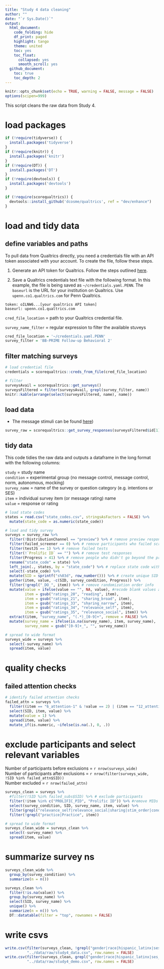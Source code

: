 ```yaml
---
title: "Study 4 data cleaning"
author: ""
date: "`r Sys.Date()`"
output:
  html_document:
    code_folding: hide
    df_print: paged
    highlight: tango
    theme: united
    toc: yes
    toc_float:
      collapsed: yes
      smooth_scroll: yes
  github_document:
    toc: true
    toc_depth: 2
---
```


```r
knitr::opts_chunk$set(echo = TRUE, warning = FALSE, message = FALSE)
options(scipen=999)
```

This script cleans the raw data from Study 4.

# load packages
```r
if (!require(tidyverse)) {
  install.packages('tidyverse')
}
if (!require(knitr)) {
  install.packages('knitr')
}
if (!require(DT)) {
  install.packages('DT')
}
if (!require(devtools)) {
  install.packages('devtools')
}

if (!require(scorequaltrics)) {
  devtools::install_github('dcosme/qualtrics', ref = "dev/enhance")
}
```

# load and tidy data {.tabset}
## define variables and paths

To pull data from Qualtrics directly, you need a credentials file with an API token associated with your account. To create the file, follow these steps.

1. Generate an API token for Qualtrics. Follow the steps outlined [here](https://www.qualtrics.com/support/integrations/api-integration/overview/).

2. Save a Qualtrics credentials text file with the following format. In this example, the file is being saved as `~/credentials.yaml.PENN`. The `baseurl` is the URL for your institution on Qualtrics. Use `upenn.co1.qualtrics.com` for Penn Qualtrics.

```
token: oILNW6...[your qualtrics API token]
baseurl: upenn.co1.qualtrics.com
```

`cred_file_location` = path to your Qualtrics credential file. 

`survey_name_filter` = regular expression to filter the available stuveys

```r
cred_file_location = '~/credentials.yaml.PENN'
survey_filter = 'BB-PRIME Follow-up Behavioral 2'
```

## filter matching surveys
```r
# load credential file
credentials = scorequaltrics::creds_from_file(cred_file_location)

# filter
surveysAvail = scorequaltrics::get_surveys()
surveysFiltered = filter(surveysAvail, grepl(survey_filter, name))
knitr::kable(arrange(select(surveysFiltered, name), name))
```

## load data
* The message stimuli can be found [here](https://osf.io/ak6wf))

```r
survey_raw = scorequaltrics::get_survey_responses(surveysFiltered$id[1])
```

## tidy data
This code tidies the raw data and outputs a dataframe in the long format with the following columns:

`study` = study name  
`condition` = experimental group (no message control, message control, norm, autonomous, mocking)  
`survey_name` = name of the survey or question category (e.g. intentions or SES)  
`item` = individual survey item (or message rating) name  
`value` = response or rating  

```r
# load state codes
states = read.csv("state_codes.csv", stringsAsFactors = FALSE) %>%
  mutate(state_code = as.numeric(state_code))

# load and tidy survey
surveys = survey_raw %>%
  filter(!DistributionChannel == "preview") %>% # remove preview responses
  filter(failed_screener == 0) %>% # remove participants who failed screener
  filter(testJS == 1) %>% # remove failed tests
  filter(!`Prolific ID` == "") %>% # remove test responses
  filter(Progress > 41) %>% # remove people who didn't go beyond the practice round
  rename("state_code" = state) %>%
  left_join(., states, by = "state_code") %>% # replace state code with name
  select(-state_code) %>%
  mutate(SID = sprintf("s%03d", row_number())) %>% # create unique SID
  gather(item, value, -c(SID, survey_condition, Progress)) %>%
  filter(!grepl("_DO_", item)) %>% # remove randomization order info
  mutate(value = ifelse(value == "", NA, value), #recode blank values as NA
         item = gsub("ratings_20", "reading", item),
         item = gsub("ratings_21", "sharing_broad", item),
         item = gsub("ratings_33", "sharing_narrow", item),
         item = gsub("ratings_34", "relevance_self", item),
         item = gsub("ratings_35", "relevance_social", item)) %>%
  extract(item, "survey_name", "(.*)_[0-9]+", remove = FALSE) %>%
  mutate(survey_name = ifelse(is.na(survey_name), item, survey_name),
         survey_name = gsub("[0-9]+_", "", survey_name))

# spread to wide format
surveys_wide = surveys %>%
  select(-survey_name) %>%
  spread(item, value)
```

# quality checks
## failed attention checks
```r
# identify failed attention checks
failed_attn = surveys %>%
  filter((item == "6_attention-1" & !value == 2) | (item == "12_attention-2" & !value == 2)) %>%
  select(SID, item, value) %>%
  mutate(value = 1) %>%
  spread(item, value) %>%
  mutate_if(is.numeric, ~ifelse(is.na(.), 0, .))
```

# exclude participants and select relevant variables

Number of participants before exclusions = `r nrow(surveys_wide)`  
Number of participants after exclusions = `r nrow(filter(surveys_wide, !SID %in% failed_attn$SID))`  
Number excluded = `r nrow(failed_attn)`  


```r
surveys_clean = surveys %>%
  #filter(!SID %in% failed_subs$SID) %>% # exclude participants
  filter(!item %in% c("PROLIFIC_PID", "Prolific ID")) %>% #remove MIDs 
  select(survey_condition, SID, survey_name, item, value) %>%
  filter(grepl("relevance_self|relevance_social|sharing|stim_order|cond_order|gender|race|hispanic_latinx|ses_degree|income_household|^age$|state|comment", item)) %>% # filter relevant variables
  filter(!grepl("practice|Practice", item))

# spread to wide format
surveys_clean_wide = surveys_clean %>%
  select(-survey_name) %>%
  spread(item, value)
```

# summarize survey ns
```r
surveys_clean_wide %>%
  group_by(survey_condition) %>%
  summarize(n = n())

surveys_clean %>%
  filter(!is.na(value)) %>%
  group_by(survey_name) %>%
  select(SID, survey_name) %>%
  unique() %>%
  summarize(n = n()) %>%
  DT::datatable(filter = "top", rownames = FALSE)
```

# write csvs
```r
write.csv(filter(surveys_clean, !grepl("gender|race|hispanic_latinx|ses_degree|income_household|^age$|state", item)),
          "../data/raw/study4_data.csv", row.names = FALSE)
write.csv(filter(surveys_clean, grepl("gender|race|hispanic_latinx|ses_degree|income_household|^age$|state", item)),
          "../data/raw/study4_demo.csv", row.names = FALSE)
```

